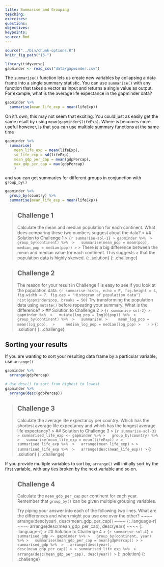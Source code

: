 ```yaml
---
title: Summarise and Grouping
teaching: 
exercises: 
questions:
objectives:
keypoints:
source: Rmd
---
```


```r
source("../bin/chunk-options.R")
knitr_fig_path("13-")

library(tidyverse)
gapminder <- read_csv("data/gapminder.csv")
```

The `summarise()` function lets us create new variables by collapsing a data frame into a single 
summary statistic. You can use `summarise()` with any function that takes a vector as input and 
returns a single value as output. For example, what is the average life expectance in the gapminder 
data?

```r
gapminder %>% 
  summarise(mean_life_exp = mean(lifeExp))
```

On it's own, this may not seem that exciting. You could just as easily get the same result by using
`mean(gapminder$lifeExp)`. Where is becomes more useful however, is that you can use multiple 
summary functions at the same time
```r
gapminder %>% 
  summarise(
    mean_life_exp = mean(lifeExp),
    sd_life_exp = sd(lifeExp),
    mean_gdp_per_cap = mean(gdpPercap),
    max_gdp_per_cap = max(gdpPercap)
    )
```

and you can get summaries for different groups in conjunction with `group_by()`

```r
gapminder %>% 
  group_by(country) %>% 
  summarise(mean_life_exp = mean(lifeExp))
```
> ## Challenge 1
> Calculate the mean and median population for each continent. What does comparing these two numbers
> suggest about the data?
> > ## Solution to Challenge 1
> > ``` {r summarise-sol-1}
> > gapminder %>% 
> >   group_by(continent) %>% 
> >   summarise(mean_pop = mean(pop), median_pop = median(pop))
> > ```
> > There is a big difference between the mean and median value for each continent. This suggests 
> > that the population data is highly skewed.
> {: .solution}
{: .challenge}

> ## Challenge 2
> The reason for your result in Challenge 1 is easy to see if you look at the population data.
> ``` {r summarise-histo, echo = F, fig.height = 4, fig.width = 7, fig.cap = "Histogram of population data"}
> hist(gapminder$pop, breaks = 50)
> ```
> Try transforming the population data using `mutate()` before repeating your summary. What is the 
> difference?
> > ## Solution to Challenge 2
> > ``` {r summarise-sol-2}
> > gapminder %>% 
> >   mutate(log_pop = log10(pop)) %>% 
> >   group_by(continent) %>% 
> >   summarise(
> >     mean_log_pop = mean(log_pop), 
> >     median_log_pop = median(log_pop)
> >   )
> > ```
> {: .solution}
{: .challenge}

## Sorting your results
If you are wanting to sort your resulting data frame by a particular variable, use `arrange()`

```r
gapminder %>% 
  arrange(gdpPercap)

# Use desc() to sort from highest to lowest
gapminder %>% 
  arrange(desc(gdpPercap))
```

> ## Challenge 3
> Calculate the average life expectancy per country. Which has the shortest average life expectancy 
> and which has the longest average life expectancy?
> > ## Solution to Challenge 3
> > ``` {r summarise-sol-3}
> > summarised_life_exp <- gapminder %>%
> >   group_by(country) %>%
> >   summarise(mean_life_exp = mean(lifeExp))
> >
> > summarised_life_exp %>% 
> >   arrange(mean_life_exp)
> >
> > summarised_life_exp %>% 
> >   arrange(desc(mean_life_exp))
> > ```
> {: .solution}
{: .challenge}

If you provide multiple variables to sort by, `arrange()` will initially sort by the first variable,
with any ties broken by the next variable and so on.

> ## Challenge 4
> Calculate the `mean_gdp_per_cap` per continent for each year. Remember that `group_by()` can 
> be given multiple grouping variables.
>
> Try piping your answer into each of the following two lines. What are the differences and 
> when might you use one over the other?
> ~~~~
> arrange(desc(year), desc(mean_gdp_per_cap))
> ~~~~
> {: .language-r}
> ~~~~
> arrange(desc(mean_gdp_per_cap), desc(year))
> ~~~~
> {: .language-r}
> > ## Solution to Challenge 4
> > ``` {r summarise-sol-4}
> > summarised_gdp <- gapminder %>%
> >   group_by(continent, year) %>%
> >   summarise(mean_gdp_per_cap = mean(gdpPercap))
> >
> > summarised_gdp %>% 
> >   arrange(desc(year), desc(mean_gdp_per_cap))
> >
> > summarised_life_exp %>% 
> >   arrange(desc(mean_gdp_per_cap), desc(year))
> > ```
> {: .solution}
{: .challenge}